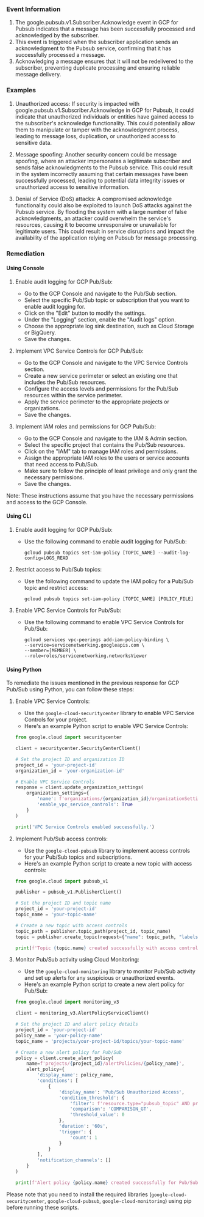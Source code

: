 
### Event Information

1. The google.pubsub.v1.Subscriber.Acknowledge event in GCP for Pubsub indicates that a message has been successfully processed and acknowledged by the subscriber.
2. This event is triggered when the subscriber application sends an acknowledgment to the Pubsub service, confirming that it has successfully processed a message.
3. Acknowledging a message ensures that it will not be redelivered to the subscriber, preventing duplicate processing and ensuring reliable message delivery.


### Examples

1. Unauthorized access: If security is impacted with google.pubsub.v1.Subscriber.Acknowledge in GCP for Pubsub, it could indicate that unauthorized individuals or entities have gained access to the subscriber's acknowledge functionality. This could potentially allow them to manipulate or tamper with the acknowledgment process, leading to message loss, duplication, or unauthorized access to sensitive data.

2. Message spoofing: Another security concern could be message spoofing, where an attacker impersonates a legitimate subscriber and sends false acknowledgments to the Pubsub service. This could result in the system incorrectly assuming that certain messages have been successfully processed, leading to potential data integrity issues or unauthorized access to sensitive information.

3. Denial of Service (DoS) attacks: A compromised acknowledge functionality could also be exploited to launch DoS attacks against the Pubsub service. By flooding the system with a large number of false acknowledgments, an attacker could overwhelm the service's resources, causing it to become unresponsive or unavailable for legitimate users. This could result in service disruptions and impact the availability of the application relying on Pubsub for message processing.

### Remediation

#### Using Console

1. Enable audit logging for GCP Pub/Sub:
   - Go to the GCP Console and navigate to the Pub/Sub section.
   - Select the specific Pub/Sub topic or subscription that you want to enable audit logging for.
   - Click on the "Edit" button to modify the settings.
   - Under the "Logging" section, enable the "Audit logs" option.
   - Choose the appropriate log sink destination, such as Cloud Storage or BigQuery.
   - Save the changes.

2. Implement VPC Service Controls for GCP Pub/Sub:
   - Go to the GCP Console and navigate to the VPC Service Controls section.
   - Create a new service perimeter or select an existing one that includes the Pub/Sub resources.
   - Configure the access levels and permissions for the Pub/Sub resources within the service perimeter.
   - Apply the service perimeter to the appropriate projects or organizations.
   - Save the changes.

3. Implement IAM roles and permissions for GCP Pub/Sub:
   - Go to the GCP Console and navigate to the IAM & Admin section.
   - Select the specific project that contains the Pub/Sub resources.
   - Click on the "IAM" tab to manage IAM roles and permissions.
   - Assign the appropriate IAM roles to the users or service accounts that need access to Pub/Sub.
   - Make sure to follow the principle of least privilege and only grant the necessary permissions.
   - Save the changes.

Note: These instructions assume that you have the necessary permissions and access to the GCP Console.

#### Using CLI

1. Enable audit logging for GCP Pub/Sub:
   - Use the following command to enable audit logging for Pub/Sub:
     ```
     gcloud pubsub topics set-iam-policy [TOPIC_NAME] --audit-log-config=LOGS_READ
     ```

2. Restrict access to Pub/Sub topics:
   - Use the following command to update the IAM policy for a Pub/Sub topic and restrict access:
     ```
     gcloud pubsub topics set-iam-policy [TOPIC_NAME] [POLICY_FILE]
     ```

3. Enable VPC Service Controls for Pub/Sub:
   - Use the following command to enable VPC Service Controls for Pub/Sub:
     ```
     gcloud services vpc-peerings add-iam-policy-binding \
     --service=servicenetworking.googleapis.com \
     --member=[MEMBER] \
     --role=roles/servicenetworking.networksViewer
     ```

#### Using Python

To remediate the issues mentioned in the previous response for GCP Pub/Sub using Python, you can follow these steps:

1. Enable VPC Service Controls:
   - Use the `google-cloud-securitycenter` library to enable VPC Service Controls for your project.
   - Here's an example Python script to enable VPC Service Controls:

   ```python
   from google.cloud import securitycenter

   client = securitycenter.SecurityCenterClient()

   # Set the project ID and organization ID
   project_id = 'your-project-id'
   organization_id = 'your-organization-id'

   # Enable VPC Service Controls
   response = client.update_organization_settings(
       organization_settings={
           'name': f'organizations/{organization_id}/organizationSettings',
           'enable_vpc_service_controls': True
       }
   )

   print('VPC Service Controls enabled successfully.')
   ```

2. Implement Pub/Sub access controls:
   - Use the `google-cloud-pubsub` library to implement access controls for your Pub/Sub topics and subscriptions.
   - Here's an example Python script to create a new topic with access controls:

   ```python
   from google.cloud import pubsub_v1

   publisher = pubsub_v1.PublisherClient()

   # Set the project ID and topic name
   project_id = 'your-project-id'
   topic_name = 'your-topic-name'

   # Create a new topic with access controls
   topic_path = publisher.topic_path(project_id, topic_name)
   topic = publisher.create_topic(request={"name": topic_path, "labels": {"access_level": "private"}})

   print(f'Topic {topic.name} created successfully with access controls.')
   ```

3. Monitor Pub/Sub activity using Cloud Monitoring:
   - Use the `google-cloud-monitoring` library to monitor Pub/Sub activity and set up alerts for any suspicious or unauthorized events.
   - Here's an example Python script to create a new alert policy for Pub/Sub:

   ```python
   from google.cloud import monitoring_v3

   client = monitoring_v3.AlertPolicyServiceClient()

   # Set the project ID and alert policy details
   project_id = 'your-project-id'
   policy_name = 'your-policy-name'
   topic_name = 'projects/your-project-id/topics/your-topic-name'

   # Create a new alert policy for Pub/Sub
   policy = client.create_alert_policy(
       name=f'projects/{project_id}/alertPolicies/{policy_name}',
       alert_policy={
           'display_name': policy_name,
           'conditions': [
               {
                   'display_name': 'Pub/Sub Unauthorized Access',
                   'condition_threshold': {
                       'filter': f'resource.type="pubsub_topic" AND protoPayload.methodName="google.pubsub.v1.Publisher.CreateTopic" AND protoPayload.resourceName="{topic_name}"',
                       'comparison': 'COMPARISON_GT',
                       'threshold_value': 0
                   },
                   'duration': '60s',
                   'trigger': {
                       'count': 1
                   }
               }
           ],
           'notification_channels': []
       }
   )

   print(f'Alert policy {policy.name} created successfully for Pub/Sub.')
   ```

Please note that you need to install the required libraries (`google-cloud-securitycenter`, `google-cloud-pubsub`, `google-cloud-monitoring`) using pip before running these scripts.

